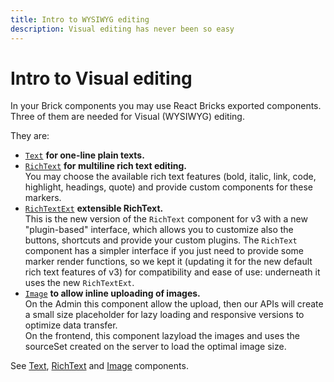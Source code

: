 ```yaml
---
title: Intro to WYSIWYG editing
description: Visual editing has never been so easy
---
```


# Intro to Visual editing

In your Brick components you may use React Bricks exported components.  
Three of them are needed for Visual (WYSIWYG) editing.

They are:

- [`Text`](/api-reference/visual-components/text) **for one-line plain texts.**
- [`RichText`](/api-reference/visual-components/rich-text) **for multiline rich text editing.**  
  You may choose the available rich text features (bold, italic, link, code, highlight, headings, quote) and provide custom components for these markers.
- [`RichTextExt`](/api-reference/visual-components/rich-text-ext) **extensible RichText.**  
  This is the new version of the `RichText` component for v3 with a new "plugin-based" interface, which allows you to customize also the buttons, shortcuts and provide your custom plugins. The `RichText` component has a simpler interface if you just need to provide some marker render functions, so we kept it (updating it for the new default rich text features of v3) for compatibility and ease of use: underneath it uses the new `RichTextExt`.
- [`Image`](/api-reference/visual-components/image) **to allow inline uploading of images.**  
  On the Admin this component allow the upload, then our APIs will create a small size placeholder for lazy loading and responsive versions to optimize data transfer.  
  On the frontend, this component lazyload the images and uses the sourceSet created on the server to load the optimal image size.

See [Text](/api-reference/visual-components/text), [RichText](/api-reference/visual-components/rich-text) and [Image](/api-reference/visual-components/image) components.
